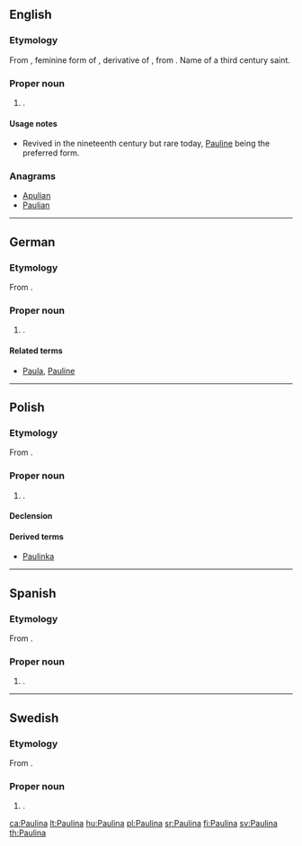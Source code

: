 {{also|Paulīna}}
==English==

===Etymology===
From {{etyl|la|en}} {{term|Paulina|lang=la}}, feminine form of {{term|Paulinus|lang=la}}, derivative of {{term|Paulus|lang=la}}, from   {{term|paulus||small|lang=la}}. Name of a third century saint.

===Proper noun===
{{en-proper noun}}

# {{given name|female|from=Latin}}.

====Usage notes====
* Revived in the nineteenth century but rare today, [[Pauline]] being the preferred form.

===Anagrams===
* [[Apulian#English|Apulian]]
* [[Paulian#English|Paulian]]

----

==German==

===Etymology===
From {{etyl|la|de}} {{term|Paulina|lang=la}}.

===Proper noun===
{{infl|de|proper noun}}

# {{given name|female|lang=de}}.

====Related terms====
* [[Paula]], [[Pauline]]

----

==Polish==

===Etymology===
From {{etyl|la|pl}} {{term|Paulina|lang=la}}.

===Proper noun===
{{infl|pl|proper noun|g=f}}

# {{given name|female|lang=pl}}.

====Declension====
{{pl-decl-noun-f|Pauli|n}}

====Derived terms====
* [[Paulinka]]

----

==Spanish==

===Etymology===
From {{etyl|la|es}} {{term|Paulina|lang=la}}.

===Proper noun===
{{es-proper noun|f}}

# {{given name|female|lang=es}}.

----

==Swedish==

===Etymology===
From {{etyl|la|sv}} {{term|Paulina|lang=la}}.

===Proper noun===
{{infl|sv|proper noun}}

# {{given name|female|lang=sv}}.

[[ca:Paulina]]
[[lt:Paulina]]
[[hu:Paulina]]
[[pl:Paulina]]
[[sr:Paulina]]
[[fi:Paulina]]
[[sv:Paulina]]
[[th:Paulina]]